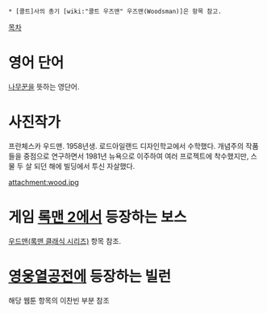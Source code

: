  * [콜트]사의 총기 [wiki:"콜트 우즈맨" 우즈맨(Woodsman)]은 항목 참고.

[[목차]]

= 영어 단어 =
[[나무꾼]]을 뜻하는 영단어. 

= 사진작가 =

프란체스카 우드맨. 1958년생. 로드아일랜드 디자인학교에서 수학했다. 개념주의 작품들을 중점으로 연구하면서 1981년 뉴욕으로 이주하여 여러 프로젝트에 착수했지만, 스물 두 살 되던 해에 빌딩에서 투신 자살했다.

attachment:wood.jpg

= 게임 [[록맨 2]]에서 등장하는 보스 =
[[우드맨(록맨 클래식 시리즈)]] 항목 참조. 

= [[영웅열공전]]에 등장하는 빌런 =
해당 웹툰 항목의 이찬빈 부분 참조
